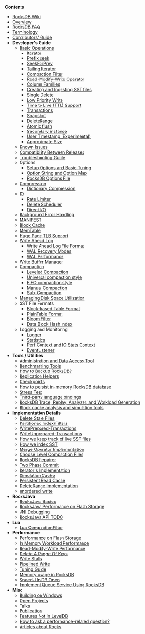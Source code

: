 '''Contents'''
* [[Home | RocksDB Wiki]]
* [[RocksDB-Basics | Overview]]
* [[RocksDB FAQ | RocksDB FAQ]]
* [[Terminology|Terminology]]
* [[RocksDB-Contribution-Guide|Contributors' Guide]]
* '''Developer's Guide''' 
** [[Basic-Operations | Basic Operations]]
*** [[Iterator | Iterator]]
*** [[Prefix-Seek-API-Changes | Prefix seek]]
*** [[SeekForPrev | SeekForPrev]]
*** [[Tailing-Iterator | Tailing Iterator]]
*** [[Compaction-Filter | Compaction Filter]]
*** [[Merge-Operator | Read-Modify-Write Operator]]
*** [[Column-Families | Column Families]]
*** [[Creating-and-Ingesting-SST-files | Creating and Ingesting SST files]]
*** [[Single-Delete | Single Delete]]
*** [[Low Priority Write]]
*** [[Time-to-Live | Time to Live (TTL) Support]]
*** [[Transactions | Transactions]]
*** [[Snapshot | Snapshot]]
*** [[DeleteRange | DeleteRange]]
*** [[Atomic flush | Atomic flush]]
*** [[Secondary instance | Secondary instance]]
*** [[User Timestamp (Experimental) | User Timestamp (Experimental)]]
*** [[Approximate Size | Approximate Size]]
** [[Known-Issues | Known Issues]]
** [[RocksDB Compatibility Between Different Releases|Compatibility Between Releases]]
** [[RocksDB-Troubleshooting-Guide|Troubleshooting Guide]]
** Options
*** [[Setup Options and Basic Tuning | Setup Options and Basic Tuning]]
*** [[Option-String-and-Option-Map | Option String and Option Map]]
*** [[RocksDB-Options-File | RocksDB Options File]]
** [[Compression]]
*** [[Dictionary-Compression | Dictionary Compression]]
** [[IO]]
*** [[Rate-Limiter | Rate Limiter]]
*** [[Delete-Scheduler | Delete Scheduler]]
*** [[Direct-IO | Direct I/O]]
** [[Background Error Handling]]
** [[MANIFEST | MANIFEST]]
** [[Block-Cache | Block Cache]]
** [[MemTable | MemTable]]
** [[Allocating-Some-Indexes-and-Bloom-Filters-using-Huge-Page-TLB | Huge Page TLB Support]]
** [[Write Ahead Log]]
*** [[Write Ahead Log File Format | Write Ahead Log File Format]]
*** [[WAL Recovery Modes | WAL Recovery Modes]]
*** [[WAL Performance]]
** [[Write-Buffer-Manager | Write Buffer Manager]]
** [[Compaction | Compaction]]
*** [[Leveled Compaction]]
*** [[Universal-Compaction | Universal compaction style]]
*** [[FIFO-compaction-style | FIFO compaction style]]
*** [[Manual Compaction]]
*** [[Sub-Compaction]]
** [[Managing Disk Space Utilization]]
** SST File Formats
*** [[Rocksdb-BlockBasedTable-Format | Block-based Table Format]]
*** [[PlainTable-Format | PlainTable Format]]
*** [[Rocksdb-Bloom-Filter | Bloom Filter]]
*** [[Data-Block-Hash-Index | Data Block Hash Index]]
** Logging and Monitoring
*** [[Logger | Logger]]
*** [[Statistics | Statistics]]
*** [[Perf-Context-and-IO-Stats-Context | Perf Context and IO Stats Context]]
*** [[EventListener | EventListener]]
* '''Tools / Utilities'''
** [[Administration-and-Data-Access-Tool | Administration and Data Access Tool]]
** [[Benchmarking-Tools | Benchmarking Tools]]
** [https://github.com/facebook/rocksdb/wiki/How-to-backup-RocksDB%3F How to Backup RocksDB?] <!-- note this link must use an external link format bec MediaWiki markup doesn't support special characters in its native namespace -->
** [[Replication Helpers]]
** [[Checkpoints | Checkpoints]]
** [https://github.com/facebook/rocksdb/wiki/How-to-persist-in-memory-RocksDB-database%3F How to persist in-memory RocksDB database] <!-- note this link must use an external link format bec MediaWiki markup doesn't support special characters in its native namespace -->
** [https://github.com/facebook/rocksdb/wiki/Stress-test Stress Test] <!-- note this link must use an external link format bec MediaWiki markup doesn't support special characters in its native namespace -->
** [[Third-party-language-bindings | Third-party language bindings]]
** [[RocksDB-Trace,-Replay,-Analyzer,-and-Workload-Generation | RocksDB Trace, Replay, Analyzer, and Workload Generation]]
** [[Block-cache-analysis-and-simulation-tools | Block cache analysis and simulation tools]]
* '''Implementation Details'''
** [[Delete Stale Files]]
** [[Partitioned-Index-Filters | Partitioned Index/Filters]]
** [[WritePrepared Transactions | WritePrepared-Transactions]]
** [[WriteUnprepared Transactions | WriteUnprepared-Transactions]]
** [[How-we-keep-track-of-live-SST-files | How we keep track of live SST files]]
** [[Indexing-SST-Files-for-Better-Lookup-Performance | How we index SST]]
** [[Merge-Operator-Implementation | Merge Operator Implementation]]
** [[Choose-Level-Compaction-Files | Choose Level Compaction Files]]
** [[RocksDB Repairer | RocksDB Repairer]]
** [[Two-Phase-Commit-Implementation | Two Phase Commit]]
** [[Iterator-Implementation | Iterator's Implementation]]
** [[Simulation-Cache | Simulation Cache]]
** [[Persistent Read Cache | Persistent Read Cache]]
** [[DeleteRange-Implementation | DeleteRange Implementation]]
** [[unordered_write | unordered_write]]
* '''RocksJava'''
** [[RocksJava-Basics | RocksJava Basics]]
** [[RocksJava-Performance-on-Flash-Storage | RocksJava Performance on Flash Storage]]
** [[JNI-Debugging | JNI Debugging]]
** [[RocksJava-API-TODO | RocksJava API TODO]]
* '''Lua'''	
** [[Lua CompactionFilter | Lua CompactionFilter]]
* '''Performance'''
** [[Performance-Benchmarks | Performance on Flash Storage]]
** [[RocksDB-In-Memory-Workload-Performance-Benchmarks | In Memory Workload Performance]]
** [[Read-Modify-Write-Benchmarks | Read-Modify-Write Performance]]
** [[Delete-A-Range-Of-Keys | Delete A Range Of Keys]]
** [[Write-Stalls | Write Stalls]]
** [[Pipelined-Write | Pipelined Write]]
** [[RocksDB-Tuning-Guide | Tuning Guide]]
** [[Memory-usage-in-RocksDB | Memory usage in RocksDB]]
** [[Speed-Up DB Open]]
** [[Implement-Queue-Service-Using-RocksDB | Implement Queue Service Using RocksDB]]
* '''Misc'''
** [[Building-on-Windows | Building on Windows]]
** [[Open-Projects | Open Projects]]
** [[ Talks | Talks ]]
** [[ Publication | Publication ]]
** [[Features-Not-in-LevelDB |Features Not in LevelDB]]
** [[How-to-ask-a-performance-related-question|How to ask a performance-related question?]]
** [[ Articles-about-Rocks | Articles about Rocks]]